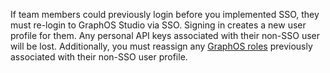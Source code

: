 If team members could previously login before you implemented SSO, they must re-login to GraphOS Studio via SSO. Signing in creates a new user profile for them. Any personal API keys associated with their non-SSO user will be lost. Additionally, you must reassign any [GraphOS roles](/graphos/org/members/#organization-wide-member-roles) previously associated with their non-SSO user profile.
